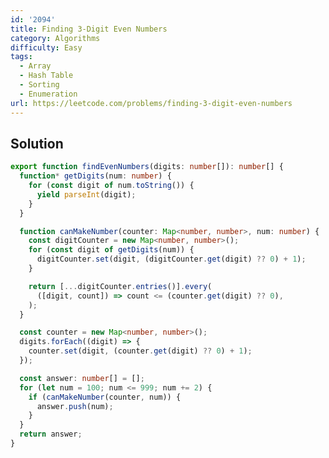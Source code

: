 ```yaml
---
id: '2094'
title: Finding 3-Digit Even Numbers
category: Algorithms
difficulty: Easy
tags:
  - Array
  - Hash Table
  - Sorting
  - Enumeration
url: https://leetcode.com/problems/finding-3-digit-even-numbers
---
```


## Solution

```typescript showLineNumbers
export function findEvenNumbers(digits: number[]): number[] {
  function* getDigits(num: number) {
    for (const digit of num.toString()) {
      yield parseInt(digit);
    }
  }

  function canMakeNumber(counter: Map<number, number>, num: number) {
    const digitCounter = new Map<number, number>();
    for (const digit of getDigits(num)) {
      digitCounter.set(digit, (digitCounter.get(digit) ?? 0) + 1);
    }

    return [...digitCounter.entries()].every(
      ([digit, count]) => count <= (counter.get(digit) ?? 0),
    );
  }

  const counter = new Map<number, number>();
  digits.forEach((digit) => {
    counter.set(digit, (counter.get(digit) ?? 0) + 1);
  });

  const answer: number[] = [];
  for (let num = 100; num <= 999; num += 2) {
    if (canMakeNumber(counter, num)) {
      answer.push(num);
    }
  }
  return answer;
}
```
